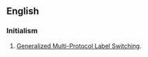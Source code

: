 ==English==
{{wikipedia|Automatic switched-transport network|GMPLS}}

===Initialism===
{{rfc-header|Initialism}}
{{head|en|initialism}}

# {{label|en|electronics}} [[Generalized Multi-Protocol Label Switching]].